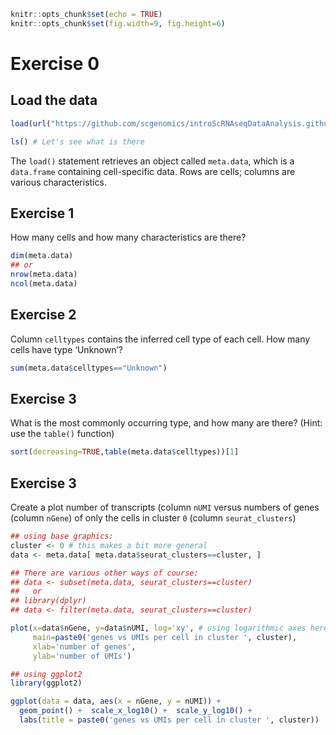 ```r
knitr::opts_chunk$set(echo = TRUE)
knitr::opts_chunk$set(fig.width=9, fig.height=6) 
```
# Exercise 0

## Load the data

```r
load(url("https://github.com/scgenomics/introScRNAseqDataAnalysis.github.io/blob/main/docs/self-assess/self-assessment.rda?raw=true"))

ls() # Let's see what is there
```

The `load()` statement retrieves an
object called `meta.data`, which is a `data.frame` containing
cell-specific data. Rows are cells; columns are various characteristics.

## Exercise 1

How many cells and how many characteristics are there?

```r
dim(meta.data)
## or
nrow(meta.data)
ncol(meta.data)
```

## Exercise 2

Column `celltypes` contains the inferred cell type of each cell. How
many cells have type 'Unknown'?

```r
sum(meta.data$celltypes=="Unknown")
```

##  Exercise 3

What is the most commonly occurring type, and how many are there? (Hint:
use the `table()` function)

```r
sort(decreasing=TRUE,table(meta.data$celltypes))[1]
```
##  Exercise 3

Create a plot number of transcripts (column `nUMI` versus numbers of
genes (column `nGene`) of only the cells in cluster `0` (column
`seurat_clusters`)

```r
## using base graphics:
cluster <- 0 # this makes a bit more general
data <- meta.data[ meta.data$seurat_clusters==cluster, ]

## There are various other ways of course:
## data <- subset(meta.data, seurat_clusters==cluster)
##   or
## library(dplyr)
## data <- filter(meta.data, seurat_clusters==cluster)

plot(x=data$nGene, y=data$nUMI, log='xy', # using logarithmic axes here
     main=paste0('genes vs UMIs per cell in cluster ', cluster),
     xlab='number of genes',
     ylab='number of UMIs')

## using ggplot2
library(ggplot2)

ggplot(data = data, aes(x = nGene, y = nUMI)) +
  geom_point() +  scale_x_log10() +  scale_y_log10() + 
  labs(title = paste0('genes vs UMIs per cell in cluster ', cluster))

```
